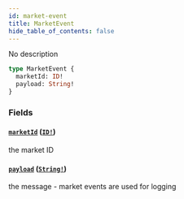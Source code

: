 ```yaml
---
id: market-event
title: MarketEvent
hide_table_of_contents: false
---
```



No description

```graphql
type MarketEvent {
  marketId: ID!
  payload: String!
}
```


### Fields

#### [`marketId`](#) ([`ID!`](/docs/testnet/graphql/scalars/id))

the market ID


#### [`payload`](#) ([`String!`](/docs/testnet/graphql/scalars/string))

the message - market events are used for logging





